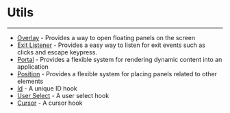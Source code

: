 # Utils

---

- [Overlay](/docs/utils/overlay) - Provides a way to open floating panels on the screen
- [Exit Listener](/docs/utils/exit-listener)  - Provides a easy way to listen for exit events such as clicks and escape keypress.
- [Portal](/docs/utils/portal) - Provides a flexible system for rendering dynamic content into an application
- [Position](/docs/utils/position)  - Provides a flexible system for placing panels related to other elements
- [Id](/docs/utils/id) - A unique ID hook
- [User Select](/docs/utils/user-select) - A user select hook
- [Cursor](/docs/utils/cursor) - A cursor hook

